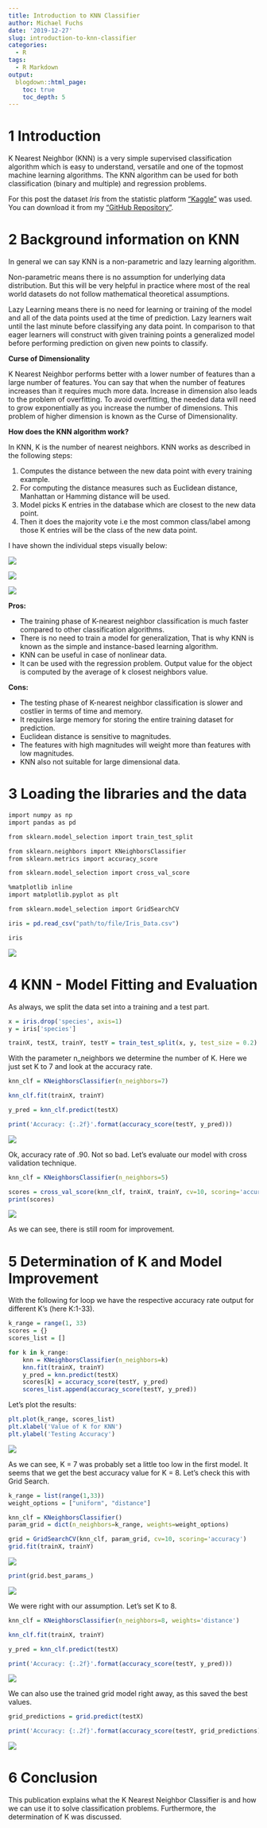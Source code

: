 ```yaml
---
title: Introduction to KNN Classifier
author: Michael Fuchs
date: '2019-12-27'
slug: introduction-to-knn-classifier
categories:
  - R
tags:
  - R Markdown
output:
  blogdown::html_page:
    toc: true
    toc_depth: 5
---
```





# 1 Introduction

K Nearest Neighbor (KNN) is a very simple supervised classification algorithm which is easy to understand, versatile and one of the topmost machine learning algorithms.
The KNN algorithm can be used for both classification (binary and multiple) and regression problems.

For this post the dataset *Iris* from the statistic platform ["Kaggle"](https://www.kaggle.com) was used. You can download it from my ["GitHub Repository"](https://github.com/MFuchs1989/Datasets-and-Miscellaneous/tree/main/datasets). 


# 2 Background information on KNN

In general we can say KNN is a non-parametric and lazy learning algorithm.

Non-parametric means there is no assumption for underlying data distribution. But this will be very helpful in practice where most of the real world datasets do not follow mathematical theoretical assumptions.

Lazy Learning means there is no need for learning or training of the model and all of the data points used at the time of prediction. Lazy learners wait until the last minute before classifying any data point. In comparison to that eager learners will construct with given training points a generalized model before performing prediction on given new points to classify.


**Curse of Dimensionality**

K Nearest Neighbor performs better with a lower number of features than a large number of features. You can say that when the number of features increases than it requires much more data. Increase in dimension also leads to the problem of overfitting. To avoid overfitting, the needed data will need to grow exponentially as you increase the number of dimensions. This problem of higher dimension is known as the Curse of Dimensionality.


**How does the KNN algorithm work?**

In KNN, K is the number of nearest neighbors. KNN works as described in the following steps:

1. Computes the distance between the new data point with every training example.
2. For computing the distance measures such as Euclidean distance, Manhattan or Hamming distance will be used.
3. Model picks K entries in the database which are closest to the new data point.
4. Then it does the majority vote i.e the most common class/label among those K entries will be the class of the new data point.

I have shown the individual steps visually below:

![](/post/2019-12-27-introduction-to-knn-classifier_files/p35p1.png)

![](/post/2019-12-27-introduction-to-knn-classifier_files/p35p2.png)

![](/post/2019-12-27-introduction-to-knn-classifier_files/p35p3.png)




**Pros:**

+ The training phase of K-nearest neighbor classification is much faster compared to other classification algorithms. 
+ There is no need to train a model for generalization, That is why KNN is known as the simple and instance-based learning algorithm. 
+ KNN can be useful in case of nonlinear data. 
+ It can be used with the regression problem. Output value for the object is computed by the average of k closest neighbors value.


**Cons:**

+ The testing phase of K-nearest neighbor classification is slower and costlier in terms of time and memory. 
+ It requires large memory for storing the entire training dataset for prediction. 
+ Euclidean distance is sensitive to magnitudes. 
+ The features with high magnitudes will weight more than features with low magnitudes. 
+ KNN also not suitable for large dimensional data.




# 3 Loading the libraries and the data


```r
import numpy as np
import pandas as pd

from sklearn.model_selection import train_test_split

from sklearn.neighbors import KNeighborsClassifier
from sklearn.metrics import accuracy_score

from sklearn.model_selection import cross_val_score

%matplotlib inline
import matplotlib.pyplot as plt

from sklearn.model_selection import GridSearchCV
```


```r
iris = pd.read_csv("path/to/file/Iris_Data.csv")

iris
```

![](/post/2019-12-27-introduction-to-knn-classifier_files/p35p4.png)

# 4 KNN - Model Fitting and Evaluation

As always, we split the data set into a training and a test part.

```r
x = iris.drop('species', axis=1)
y = iris['species']

trainX, testX, trainY, testY = train_test_split(x, y, test_size = 0.2)
```


With the parameter n_neighbors we determine the number of K. Here we just set K to 7 and look at the accuracy rate.

```r
knn_clf = KNeighborsClassifier(n_neighbors=7)

knn_clf.fit(trainX, trainY)

y_pred = knn_clf.predict(testX)

print('Accuracy: {:.2f}'.format(accuracy_score(testY, y_pred)))
```

![](/post/2019-12-27-introduction-to-knn-classifier_files/p35p5.png)

Ok, accuracy rate of .90. Not so bad. 
Let's evaluate our model with cross validation technique.


```r
knn_clf = KNeighborsClassifier(n_neighbors=5)

scores = cross_val_score(knn_clf, trainX, trainY, cv=10, scoring='accuracy')
print(scores)
```

![](/post/2019-12-27-introduction-to-knn-classifier_files/p35p6.png)

As we can see, there is still room for improvement.


# 5 Determination of K and Model Improvement


With the following for loop we have the respective accuracy rate output for different K's (here K:1-33).


```r
k_range = range(1, 33)
scores = {}
scores_list = []

for k in k_range:
    knn = KNeighborsClassifier(n_neighbors=k)
    knn.fit(trainX, trainY)
    y_pred = knn.predict(testX)
    scores[k] = accuracy_score(testY, y_pred)
    scores_list.append(accuracy_score(testY, y_pred))
```

Let's plot the results:

```r
plt.plot(k_range, scores_list)
plt.xlabel('Value of K for KNN')
plt.ylabel('Testing Accuracy')
```

![](/post/2019-12-27-introduction-to-knn-classifier_files/p35p7.png)


As we can see, K = 7 was probably set a little too low in the first model. It seems that we get the best accuracy value for K = 8. Let's check this with Grid Search.

```r
k_range = list(range(1,33))
weight_options = ["uniform", "distance"]

knn_clf = KNeighborsClassifier()
param_grid = dict(n_neighbors=k_range, weights=weight_options)

grid = GridSearchCV(knn_clf, param_grid, cv=10, scoring='accuracy')
grid.fit(trainX, trainY)
```

![](/post/2019-12-27-introduction-to-knn-classifier_files/p35p8.png)


```r
print(grid.best_params_)
```

![](/post/2019-12-27-introduction-to-knn-classifier_files/p35p9.png)

We were right with our assumption. Let's set K to 8.  

```r
knn_clf = KNeighborsClassifier(n_neighbors=8, weights='distance')

knn_clf.fit(trainX, trainY)

y_pred = knn_clf.predict(testX)

print('Accuracy: {:.2f}'.format(accuracy_score(testY, y_pred)))
```

![](/post/2019-12-27-introduction-to-knn-classifier_files/p35p10.png)


We can also use the trained grid model right away, as this saved the best values.



```r
grid_predictions = grid.predict(testX) 

print('Accuracy: {:.2f}'.format(accuracy_score(testY, grid_predictions)))
```

![](/post/2019-12-27-introduction-to-knn-classifier_files/p35p11.png)

# 6 Conclusion


This publication explains what the K Nearest Neighbor Classifier is and how we can use it to solve classification problems. Furthermore, the determination of K was discussed.



